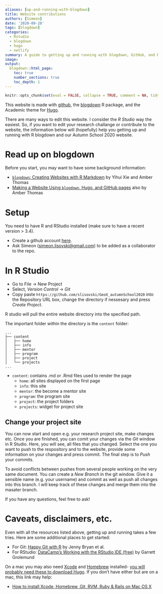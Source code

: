 ```yaml
---
aliases: [up-and-running-with-blogdown]
title: Website contributions
authors: [Simeon]
date: '2020-09-28'
tags: [blogdown]
categories:
  - Rstudio
  - blogdown
  - hugo
  - netlify
summary: A guide to getting up and running with blogdown, GitHub, and RStudio
image:
output:
  blogdown::html_page:
    toc: true
    number_sections: true
    toc_depth: 1
---
```


```r
knitr::opts_chunk$set(eval = FALSE, collapse = TRUE, comment = NA, tidy = FALSE)
```

This website is made with [github](https://github.com/slisovski/GeoX_autumnSchool2020), the [blogdown](https://bookdown.org/yihui/blogdown/) R package, and the Academic theme for [Hugo](https://themes.gohugo.io/academic/).

There are many ways to edit this website. I consider the _R Studio_ way the easiest. So, if you want to edit your research challange or contribute to the website, the information below will (hopefully) help you getting up and running with R blogdown and our Autumn School 2020 website.

# Read up on blogdown

Before you start, you may want to have some background information:

* [`blogdown`: Creating Websites with R Markdown](https://bookdown.org/yihui/blogdown/) by Yihui Xie and Amber Thomas
* [Making a Website Using `blogdown`, Hugo, and GitHub pages](http://amber.rbind.io/blog/2016/12/19/creatingsite/) also by Amber Thomas


# Setup

You need to have R and RStudio installed (make sure to have a recent version > 3.4).

- Create a github account [here](https://github.com/).
- Ask Simeon ([simeon.lisovski@gmail.com](mailto:simeon.lisovski@gmail.com)) to be added as a collaborator to the repo.

# In R Studio

- Go to File -> New Project
- Select, _Version Control_ -> _Git_
- Copy paste `https://github.com/slisovski/GeoX_autumnSchool2020` into the Repository URL box, change the directory if nessesary and press _Create Project_.

R studio will pull the entire website directory into the specified path.

The important folder within the directory is the `content` folder:

```
...
├── content
│   ├── home
│   ├── info
│   ├── mentor
│   ├── program
│   ├── project
│   └── projects
...
```

- `content`: contains .md or .Rmd files used to render the page 
	+ `home`: all sites displayed on the first page 
	+ `info`: this site 
	+ `mentor`: the become a mentor site
	+ `program`: the program site
	+ `project`: the project folders
	+ `projects`: widget for project site
	
## Change your project site

You can now start and open e.g. your research project site, make changes etc. Once you are finished, you can comit your changes via the _Git_ window in R Studio. Here, you will see, all files that you changed. Select the one you want to push to the respository and to the website, provide some information on your changes and press commit. The final step is to _Push_ your commits.

To avoid conflicts between pushes from several people working on the very same document. You can create a _New Branch_ in the git window. Give it a sensible name (e.g. your username) and commit as well as push all changes into this branch. I will keep track of these changes and merge them into the masater branch.

If you have any questions, feel free to ask!


# Caveats, disclaimers, etc.

Even with all the resources listed above, getting up and running takes a few tries. Here are some additional places to get started:

* For Git: [Happy Git with R](http://happygitwithr.com) by Jenny Bryan et al.
* For RStudio: [DataCamp's Working with the RStudio IDE (free)](https://www.datacamp.com/courses/working-with-the-rstudio-ide-part-1) by Garrett Grolemund

On a mac you may also need [Xcode](https://developer.apple.com/xcode/) and [Homebrew](https://brew.sh) installed- [you will probably need these to download Hugo](https://bookdown.org/yihui/blogdown/installation.html). If you don't have either but are on a mac, this link may help:

* [How to install Xcode, Homebrew, Git, RVM, Ruby & Rails on Mac OS X ](https://www.moncefbelyamani.com/how-to-install-xcode-homebrew-git-rvm-ruby-on-mac/)


